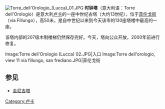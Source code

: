 {{Coord|43|50|36.27|N|10|30|15.15|E|type:landmark_region:IT|display=title}}
[[Image:Torre_dell'Orologio_(Lucca)_01.JPG|right]]
'''时钟塔'''（意大利语：Torre dell'Orologio）是意大利[[卢卡|卢卡]]的一座中世纪古塔（大约13世纪），位于[[菲伦戈街|菲伦戈街]]（via Fillungo），高50米，是自中世纪以来到今天该市的130座塔楼中最高的一座。

该塔内部的207级木制楼梯仍然保存完好。今天，塔向公众开放，2000年前进行修复。 

<gallery>
Image:Torre dell'Orologio (Lucca) 02.JPG|入口
Image:Torre dell'orologio, view 11 via fillungo, san frediano.JPG|菲伦戈街
</gallery>

==参见==
*[[圭尼吉塔|圭尼吉塔]]

[[Category:卢卡|Category:卢卡]]